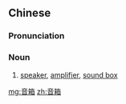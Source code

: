 ==Chinese==
{{zh-forms}}

===Pronunciation===
{{zh-pron
|m=yīnxiāng
|cat=n
}}

===Noun===
{{zh-noun}}

# [[speaker]], [[amplifier]], [[sound box]]

[[mg:音箱]]
[[zh:音箱]]